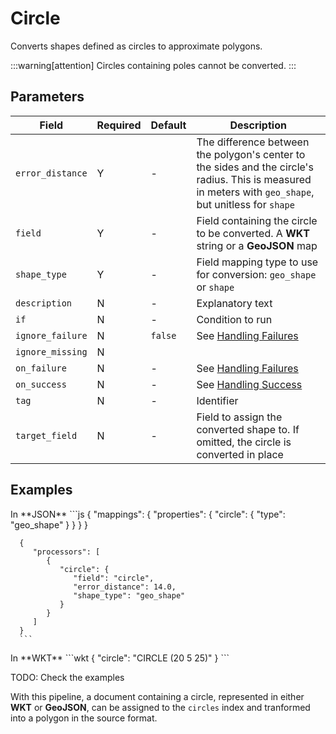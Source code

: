 # Circle

<Synopsis>
Converts shapes defined as circles to approximate polygons.
</Synopsis>

:::warning[attention]
Circles containing poles cannot be converted.
:::

## Parameters

|Field|Required|Default|Description|
|---|---|---|---|
|`error_distance`|Y|-|The difference between the polygon's center to the sides and the circle's radius. This is measured in meters with `geo_shape`, but unitless for `shape`|
|`field`|Y|-|Field containing the circle to be converted. A **WKT** string or a **GeoJSON** map|
|`shape_type`|Y|-|Field mapping type to use for conversion: `geo_shape` or `shape`|
|`description`|N|-|Explanatory text|
|`if`|N|-|Condition to run|
|`ignore_failure`|N|`false`|See [Handling Failures](../handling-failures.mdx)|
|`ignore_missing`|N|||
|`on_failure`|N|-|See [Handling Failures](../handling-failures.mdx)|
|`on_success`|N|-|See [Handling Success](../handling-success.mdx)|
|`tag`|N|-|Identifier|
|`target_field`|N|-|Field to assign the converted shape to. If omitted, the circle is converted in place|

## Examples

<Example>
   <Description>
      In **JSON**
   </Description>
   <SampleCode>
      ```js
      {
         "mappings": {
            "properties": {
               "circle": {
                  "type": "geo_shape"
               }
            }
         }
      }

      {
         "processors": [
            {
               "circle": {
                  "field": "circle",
                  "error_distance": 14.0,
                  "shape_type": "geo_shape"
               }
            }
         ]
      }
      ```
   </SampleCode>
   <Description>
      In **WKT**
   </Description>
   <SampleCode>
      ```wkt
      {
         "circle": "CIRCLE (20 5 25)"
      }
      ```
   </SampleCode>
</Example>

TODO: Check the examples

With this pipeline, a document containing a circle, represented in either **WKT** or **GeoJSON**, can be assigned to the `circles` index and tranformed into a polygon in the source format.

